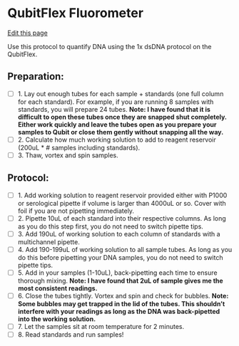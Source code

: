 # QubitFlex Fluorometer

[Edit this page](https://github.com/remygatins/GatinsLab/edit/main/lab_equip_qubit.qmd)

Use this protocol to quantify DNA using the 1x dsDNA protocol on the QubitFlex.

## Preparation:
- [ ] 1. Lay out enough tubes for each sample + standards (one full column for each standard). For example, if you are running 8 samples with standards, you will prepare 24 tubes. **Note: I have found that it is difficult to open these tubes once they are snapped shut completely. Either work quickly and leave the tubes open as you prepare your samples to Qubit or close them gently without snapping all the way.**
- [ ] 2. Calculate how much working solution to add to reagent reservoir (200uL * # samples including standards). 
- [ ] 3. Thaw, vortex and spin samples.

## Protocol:
- [ ] 1. Add working solution to reagent reservoir provided either with P1000 or serological pipette if volume is larger than 4000uL or so. Cover with foil if you are not pipetting immediately.
- [ ] 2. Pipette 10uL of each standard into their respective columns. As long as you do this step first, you do not need to switch pipette tips.
- [ ] 3. Add 190uL of working solution to each column of standards with a multichannel pipette.
- [ ] 4. Add 190-199uL of working solution to all sample tubes. As long as you do this before pipetting your DNA samples, you do not need to switch pipette tips.
- [ ] 5. Add in your samples (1-10uL), back-pipetting each time to ensure thorough mixing. **Note: I have found that 2uL of sample gives me the most consistent readings.**
- [ ] 6. Close the tubes tightly. Vortex and spin and check for bubbles. **Note: Some bubbles may get trapped in the lid of the tubes. This shouldn't interfere with your readings as long as the DNA was back-pipetted into the working solution.**
- [ ] 7. Let the samples sit at room temperature for 2 minutes.
- [ ] 8. Read standards and run samples!

